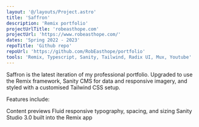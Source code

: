 ```yaml
---
layout: '@/layouts/Project.astro'
title: 'Saffron'
description: 'Remix portfolio'
projectUrlTitle: 'robeasthope.com'
projectUrl: 'https://www.robeasthope.com/'
dates: 'Spring 2022 - 2023'
repoTitle: 'Github repo'
repoUrl: 'https://github.com/RobEasthope/portfolio'
tools: 'Remix, Typescript, Sanity, Tailwind, Radix UI, Mux, Youtube'
---
```


Saffron is the latest iteration of my professional portfolio. Upgraded to use the Remix framework, Sanity CMS for data and responsive imagery, and styled with a customised Tailwind CSS setup.

Features include:

Content previews
Fluid responsive typography, spacing, and sizing
Sanity Studio 3.0 built into the Remix app
